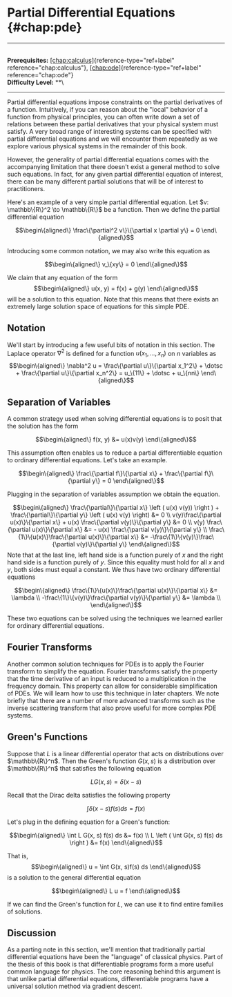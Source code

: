 # Partial Differential Equations \{#chap:pde\}

------------------------------------------------------------------------

\
**Prerequisites:**
[\[chap:calculus\]](#chap:calculus)\{reference-type="ref+label"
reference="chap:calculus"\},
[\[chap:ode\]](#chap:ode)\{reference-type="ref+label"
reference="chap:ode"\}\
**Difficulty Level:** \*\*\

------------------------------------------------------------------------

Partial differential equations impose constraints on the partial
derivatives of a function. Intuitively, if you can reason about the
\"local\" behavior of a function from physical principles, you can often
write down a set of relations between these partial derivatives that
your physical system must satisfy. A very broad range of interesting
systems can be specified with partial differential equations and we will
encounter them repeatedly as we explore various physical systems in the
remainder of this book.

However, the generality of partial differential equations comes with the
accompanying limitation that there doesn't exist a general method to
solve such equations. In fact, for any given partial differential
equation of interest, there can be many different partial solutions that
will be of interest to practitioners.

Here's an example of a very simple partial differential equation. Let
$v: \mathbb\{R\}^2 \to \mathbb\{R\}$ be a function. Then we define the
partial differential equation

$$\begin\{aligned\}
    \frac\{\partial^2 v\}\{\partial x \partial y\} = 0
\end\{aligned\}$$

Introducing some common notation, we may also write this equation as

$$\begin\{aligned\}
    v_\{xy\} = 0
\end\{aligned\}$$

We claim that any equation of the form $$\begin\{aligned\}
  u(x, y) = f(x) + g(y)  
\end\{aligned\}$$ will be a solution to this equation. Note that this
means that there exists an extremely large solution space of equations
for this simple PDE.

## Notation

We'll start by introducing a few useful bits of notation in this
section. The Laplace operator $\nabla^2$ is defined for a function
$u(x_1, \dotsc, x_n)$ on $n$ variables as $$\begin\{aligned\}
    \nabla^2 u = \frac\{\partial u\}\{\partial x_1^2\} + \dotsc + \frac\{\partial u\}\{\partial x_n^2\} = u_\{11\} + \dotsc + u_\{nn\}
\end\{aligned\}$$

## Separation of Variables

A common strategy used when solving differential equations is to posit
that the solution has the form

$$\begin\{aligned\}
    f(x, y) &= u(x)v(y)
\end\{aligned\}$$

This assumption often enables us to reduce a partial differentiable
equation to ordinary differential equations. Let's take an example.

$$\begin\{aligned\}
    \frac\{\partial f\}\{\partial x\} + \frac\{\partial f\}\{\partial y\} = 0
\end\{aligned\}$$

Plugging in the separation of variables assumption we obtain the
equation.

$$\begin\{aligned\}
    \frac\{\partial\}\{\partial x\} \left ( u(x) v(y)) \right ) + \frac\{\partial\}\{\partial y\} \left ( u(x) v(y) \right) &= 0 \\
    v(y)\frac\{\partial u(x)\}\{\partial x\} + u(x) \frac\{\partial v(y)\}\{\partial y\} &= 0 \\
    v(y) \frac\{\partial u(x)\}\{\partial x\} &= - u(x) \frac\{\partial v(y)\}\{\partial y\} \\
    \frac\{1\}\{u(x)\}\frac\{\partial u(x)\}\{\partial x\} &= -\frac\{1\}\{v(y)\}\frac\{\partial v(y)\}\{\partial y\} 
\end\{aligned\}$$ Note that at the last line, left hand side is a function
purely of $x$ and the right hand side is a function purely of $y$. Since
this equality must hold for all $x$ and $y$, both sides must equal a
constant. We thus have two ordinary differential equations

$$\begin\{aligned\}
  \frac\{1\}\{u(x)\}\frac\{\partial u(x)\}\{\partial x\} &= \lambda \\ -\frac\{1\}\{v(y)\}\frac\{\partial v(y)\}\{\partial y\}  &= \lambda \\
\end\{aligned\}$$

These two equations can be solved using the techniques we learned
earlier for ordinary differential equations.

## Fourier Transforms

Another common solution techniques for PDEs is to apply the Fourier
transform to simplify the equation. Fourier transforms satisfy the
property that the time derivative of an input is reduced to a
multiplication in the frequency domain. This property can allow for
considerable simplification of PDEs. We will learn how to use this
technique in later chapters. We note briefly that there are a number of
more advanced transforms such as the inverse scattering transform that
also prove useful for more complex PDE systems.

## Green's Functions

Suppose that $L$ is a linear differential operator that acts on
distributions over $\mathbb\{R\}^n$. Then the Green's function $G(x, s)$
is a distribution over $\mathbb\{R\}^n$ that satisfies the following
equation

$$L G(x, s) = \delta(x -s)$$

Recall that the Dirac delta satisfies the following property

$$\int \delta(x - s) f(s) ds = f(x)$$

Let's plug in the defining equation for a Green's function:

$$\begin\{aligned\}
    \int L G(x, s) f(s) ds &= f(x) \\
    L \left ( \int G(x, s) f(s) ds \right ) &= f(x)
\end\{aligned\}$$

That is, $$\begin\{aligned\}
u = \int G(x, s)f(s) ds
\end\{aligned\}$$ is a solution to the general differential equation

$$\begin\{aligned\}
L u = f 
\end\{aligned\}$$

If we can find the Green's function for $L$, we can use it to find
entire families of solutions.

## Discussion

As a parting note in this section, we'll mention that traditionally
partial differential equations have been the \"language\" of classical
physics. Part of the thesis of this book is that differentiable programs
form a more useful common language for physics. The core reasoning
behind this argument is that unlike partial differential equations,
differentiable programs have a universal solution method via gradient
descent.
